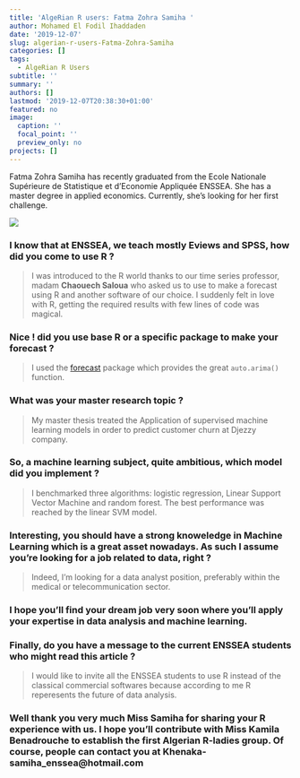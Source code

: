 ```yaml
---
title: 'AlgeRian R users: Fatma Zohra Samiha '
author: Mohamed El Fodil Ihaddaden
date: '2019-12-07'
slug: algerian-r-users-Fatma-Zohra-Samiha
categories: []
tags:
  - AlgeRian R Users
subtitle: ''
summary: ''
authors: []
lastmod: '2019-12-07T20:38:30+01:00'
featured: no
image:
  caption: ''
  focal_point: ''
  preview_only: no
projects: []
---
```


Fatma Zohra Samiha has recently graduated from the Ecole Nationale Supérieure de Statistique et d'Economie Appliquée ENSSEA. She has a master degree in applied economics. Currently, she's looking for her first challenge. 


![](samiha.jpg)

### I know that at ENSSEA, we teach mostly Eviews and SPSS, how did you come to use R ? 


> I was introduced to the R world thanks to our time series professor, madam **Chaouech Saloua** who asked us to use to make a forecast using R and another software of our choice. I suddenly felt in love with R, getting the required results with few lines of code was magical. 


### Nice ! did you use base R or a specific package to make your forecast ? 

> I used the [forecast](https://cran.r-project.org/web/packages/forecast/forecast.pdf) package which provides the great `auto.arima()` function. 

### What was your master research topic ? 

> My master thesis treated the Application of supervised machine learning models in order to predict customer churn at Djezzy company. 

### So, a machine learning subject, quite ambitious, which model did you implement ? 


> I benchmarked three algorithms: logistic regression, Linear Support Vector Machine and random forest. The best performance was reached by the linear SVM model. 


### Interesting, you should have a strong knoweledge in Machine Learning which is a great asset nowadays. As such I assume you're looking for a job related to data, right ? 

> Indeed, I'm looking for a data analyst position, preferably within the medical or telecommunication sector.  


### I hope you'll find your dream job very soon where you'll apply your expertise in data analysis and machine learning. 

### Finally, do you have a message to the current ENSSEA students who might read this article ? 


> I would like to invite all the ENSSEA students to use R instead of the classical commercial softwares because according to me R reperesents the future of data analysis. 


### Well thank you very much Miss Samiha for sharing your R experience with us. I hope you'll contribute with Miss Kamila Benadrouche to establish the first Algerian R-ladies group. Of course, people can contact you at Khenaka-samiha_enssea@hotmail.com



